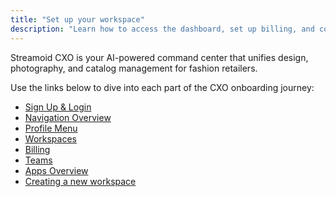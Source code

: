 ```yaml
---
title: "Set up your workspace"
description: "Learn how to access the dashboard, set up billing, and configure teams in Streamoid CXO."
---
```


<Info>
Streamoid CXO is your AI-powered command center that unifies design, photography, and catalog management for fashion retailers.
</Info>

Use the links below to dive into each part of the CXO onboarding journey:

- [Sign Up & Login](./sign-up-and-login)
- [Navigation Overview](./navigation-overview)
- [Profile Menu](./profile-menu)
- [Workspaces](./workspaces)
- [Billing](./billing)
- [Teams](./teams)
- [Apps Overview](./apps-overview)
- [Creating a new workspace](./creating-a-new-workspace)